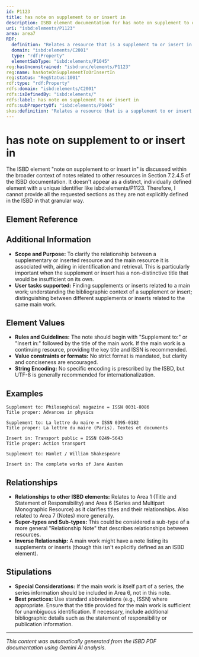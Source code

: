 ```yaml
---
id: P1123
title: has note on supplement to or insert in
description: ISBD element documentation for has note on supplement to or insert in
uri: "isbd:elements/P1123"
area: area7
RDF:
  definition: "Relates a resource that is a supplement to or insert in another resource to a note of the title, the key title and ISSN of the main resource."
  domain: "isbd:elements/C2001"
  type: "rdf:Property"
  elementSubType: "isbd:elements/P1045"
reg:hasUnconstrained: "isbd:unc/elements/P1123"
reg:name: hasNoteOnSupplementToOrInsertIn
reg:status: "RegStatus:1001"
rdf:type: "rdf:Property"
rdfs:domain: "isbd:elements/C2001"
rdfs:isDefinedBy: "isbd:elements/"
rdfs:label: has note on supplement to or insert in
rdfs:subPropertyOf: "isbd:elements/P1045"
skos:definition: "Relates a resource that is a supplement to or insert in another resource to a note of the title, the key title and ISSN of the main resource."
---
```

# has note on supplement to or insert in

The ISBD element "note on supplement to or insert in" is discussed within the broader context of notes related to other resources in Section 7.2.4.5 of the ISBD documentation.  It doesn't appear as a distinct, individually defined element with a unique identifier like isbd:elements/P1123. Therefore, I cannot provide all the requested sections as they are not explicitly defined in the ISBD in that granular way.

## Element Reference


<ElementReference frontMatter={frontMatter} />

## Additional Information

- **Scope and Purpose:** To clarify the relationship between a supplementary or inserted resource and the main resource it is associated with, aiding in identification and retrieval.  This is particularly important when the supplement or insert has a non-distinctive title that would be insufficient on its own.
- **User tasks supported:** Finding supplements or inserts related to a main work; understanding the bibliographic context of a supplement or insert; distinguishing between different supplements or inserts related to the same main work.


## Element Values

- **Rules and Guidelines:** The note should begin with "Supplement to:" or "Insert in:" followed by the title of the main work.  If the main work is a continuing resource, providing the key title and ISSN is recommended.
- **Value constraints or formats:** No strict format is mandated, but clarity and conciseness are encouraged.
- **String Encoding:** No specific encoding is prescribed by the ISBD, but UTF-8 is generally recommended for internationalization.


## Examples

```
Supplement to: Philosophical magazine = ISSN 0031-8086
Title proper: Advances in physics
```

```
Supplement to: La lettre du maire = ISSN 0395-0182
Title proper: La lettre du maire (Paris). Textes et documents
```

```
Insert in: Transport public = ISSN 0249-5643
Title proper: Action transport
```

```
Supplement to: Hamlet / William Shakespeare
```

```
Insert in: The complete works of Jane Austen
```

## Relationships

- **Relationships to other ISBD elements:** Relates to Area 1 (Title and Statement of Responsibility) and Area 6 (Series and Multipart Monographic Resource) as it clarifies titles and their relationships.  Also related to Area 7 (Notes) more generally.
- **Super-types and Sub-types:** This could be considered a sub-type of a more general "Relationship Note" that describes relationships between resources.
- **Inverse Relationship:**  A main work might have a note listing its supplements or inserts (though this isn't explicitly defined as an ISBD element).



## Stipulations

- **Special Considerations:** If the main work is itself part of a series, the series information should be included in Area 6, not in this note.
- **Best practices:** Use standard abbreviations (e.g., ISSN) where appropriate. Ensure that the title provided for the main work is sufficient for unambiguous identification. If necessary, include additional bibliographic details such as the statement of responsibility or publication information.


---

*This content was automatically generated from the ISBD PDF documentation using Gemini AI analysis.*

